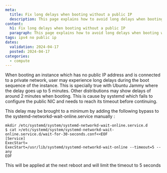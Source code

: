 ```yaml
---
meta:
  title: Fix long delays when booting without a public IP
  description: This page explains how to avoid long delays when booting without a public IP
content:
  h1: Fix long delays when booting without a public IP
  paragraph: This page explains how to avoid long delays when booting without a public IP
tags: ipv4 no public ip
dates:
  validation: 2024-04-17
  posted: 2024-04-17
categories:
  - compute
---
```


When booting an instance which has no public IP address and is connected to a private network, user may experience long delays during the boot sequence of the instance. This is specially true with Ubuntu Jammy where the delay goes up to 5 minutes. Other distributions may show delays of around 2 minutes when booting. This is cause by systemd which fails to configure the public NIC and needs to reach its timeout before continuing.

This delay may be brought to a minimum by adding the following bypass to the systemd-networkd-wait-online.service manually :

```(bash)
mkdir /etc/systemd/system/systemd-networkd-wait-online.service.d
$ cat >/etc/systemd/system/systemd-networkd-wait-online.service.d/wait-for-30-seconds.conf<<EOF
[Service]
ExecStart=
ExecStart=/usr/lib/systemd/systemd-networkd-wait-online --timeout=5 --any
EOF
```

This will be applied at the next reboot and will limit the timeout to 5 seconds

